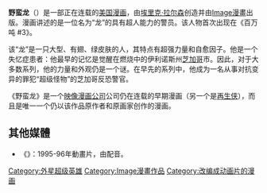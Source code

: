 {{Infobox comics character
|image=TheSavageDragonMini1.jpg
|converted=y
|caption=《野蛮龙 第一卷 #1》（1992年）
|comic_color=background:#80ff80 <!--Do not change. See: Wikipedia:WikiProject Comics-->
|character_name=野蛮龙
|real_name=酷尔
|publisher=[[映像漫画公司|映像漫画公司]]
|debut=《百万吨 #3》（1986年7月）
|creators=埃里克·拉尔森
|alliance_color=background:#ffc0c0 <!--Do not change. See: Wikipedia:WikiProject Comics-->
|status=尚存活
|alliances=自由联盟 
|previous_alliances=[[芝加哥|芝加哥]]警局
|aliases=
|relatives=珍妮弗 (妻子)，马克姆(儿子)，安琪儿(继女)
|powers=超人力量、体力和耐力<br />加速治愈因子
|}}
'''野蛮龙'''（{{lang-en|Savage Dragon}}）是一部正在连载的[[美国漫画|美国漫画]]，由[[埃里克·拉尔森|埃里克·拉尔森]]创造并由[[Image漫畫|Image漫畫]]出版。漫画讲述的是一位名为“龙”的具有超人能力的警员。该人物首次出现在《百万吨 #3》。

该“龙”是一只大型、有翅、绿皮肤的人，其特点有超强力量和自愈因子。他是一个失忆症患者：他最早的记忆是觉醒在燃烧中的伊利诺斯州[[芝加哥|芝加哥]]市。因此，对于大多数系列，他的力量和外观仍是一个谜。在早先的系列中，他成为一名从事对抗变异的罪犯“超级怪物”的芝加哥反恐警官。

《野蛮龙》是一个[[映像漫画公司|映像漫画公司]]公司仍在连载的早期漫画（另一个是[[再生侠|再生侠]]），而且是唯一一个仍以该作品原作者和原画家创作的漫画。

== 其他媒體 ==
*《{{link-en|野龙特警 (动画)|The Savage Dragon (TV series)|野龙特警}}》：1995-96年動畫片，由{{link-en|吉姆·卡明斯|Jim Cummings}}配音。


{{美国漫画小作品}}
{{DEFAULTSORT:Savage Dragon}}
[[Category:外星超级英雄|Category:外星超级英雄]]
[[Category:Image漫畫作品|Category:Image漫畫作品]]
[[Category:改编成动画片的漫画|Category:改编成动画片的漫画]]